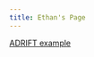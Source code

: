 ```yaml
---
title: Ethan's Page
---
```




[ADRIFT example](https://sael-swfsc.github.io/adrift-field-methods/)
